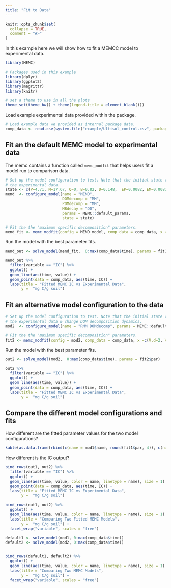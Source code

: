 ```yaml
---
title: "Fit to Data"
---
```


```r
knitr::opts_chunk$set(
  collapse = TRUE,
  comment = "#>"
)
```


In this example here we will show how to fit a MEMCC model to experimental data. 


```r
library(MEMC)

# Packages used in this example 
library(dplyr)
library(ggplot2)
library(magrittr)
library(knitr)

# set a theme to use in all the plots
theme_set(theme_bw() + theme(legend.title = element_blank()))
```




Load example experimental data provided within the package. 

```r
# Load example data we provided as internal package data. 
comp_data <- read.csv(system.file("example/Ultisol_control.csv", package = "MEMC"))
```

## Fit an the default MEMC model to experimental data 

The memc contains a function called `memc_modfit` that helps users fit a model run to comparison data. 

```r
# Set up the model configuration to test. Note that the initial state values came from the 
# the experimental data. 
state <- c(P=4.71, M=17.67, Q=0, B=0.82, D=0.148,  EP=0.0082, EM=0.0082, IC=0, Tot=23.484)
mend  <- configure_model(name = "MEND",
                         DOMdecomp = "MM", 
                         POMdecomp = "MM", 
                         MBdecay = "DD",
                         params = MEMC::default_params, 
                         state = state)

# Fit the the "maximum specific decomposition" parameters. 
mend_fit <- memc_modfit(config = MEND_model, comp_data = comp_data, x =c(V.d=2, V.p=5, V.m=0.01))
```


Run the model with the best parameter fits. 

```r
mend_out <- solve_model(mend_fit,  0:max(comp_data$time), params = fit1$par)

mend_out %>% 
  filter(variable == "IC") %>% 
  ggplot() + 
  geom_line(aes(time, value)) + 
  geom_point(data = comp_data, aes(time, IC)) + 
  labs(title = "Fitted MEMC IC vs Experimental Data", 
       y =  "mg C/g soil")
```

## Fit an alternative model configuration to the data 


```r
# Set up the model configuration to test. Note that the initial state values came from the 
# the experimental data & change DOM decomposition dynamics. 
mod2  <- configure_model(name = "RMM DOMdecomp", params = MEMC::default_params, state = state, DOMdecomp = "RMM")

# Fit the the "maximum specific decomposition" parameters. 
fit2 <- memc_modfit(config = mod2, comp_data = comp_data, x =c(V.d=2, V.p=5, V.m=0.01))
```


Run the model with the best parameter fits. 

```r
out2 <- solve_model(mod2,  0:max(comp_data$time), params = fit2$par)

out2 %>% 
  filter(variable == "IC") %>% 
  ggplot() + 
  geom_line(aes(time, value)) + 
  geom_point(data = comp_data, aes(time, IC)) + 
  labs(title = "Fitted MEMC IC vs Experimental Data", 
       y =  "mg C/g soil")
```

## Compare the different model configurations and fits 

How different are the fitted parameter values for the two model configurations? 

```r
kable(as.data.frame(rbind(c(name = mod1$name, round(fit1$par, 4)), c(name = mod2$name, round(fit2$par, 4)))))
```


How different is the IC output? 

```r
bind_rows(out1, out2) %>% 
  filter(variable == "IC") %>% 
  ggplot() + 
  geom_line(aes(time, value, color = name, linetype = name), size = 1) + 
  geom_point(data = comp_data, aes(time, IC)) + 
  labs(title = "Fitted MEMC IC vs Experimental Data", 
       y =  "mg C/g soil")
```


```r
bind_rows(out1, out2) %>% 
  ggplot() + 
  geom_line(aes(time, value, color = name, linetype = name), size = 1) + 
  labs(title = "Comparing Two Fitted MEMC Models", 
       y =  "mg C/g soil") + 
  facet_wrap("variable", scales = "free")
```


```r
default1 <- solve_model(mod1, 0:max(comp_data$time))
default2 <- solve_model(mod2, 0:max(comp_data$time))


bind_rows(default1, default2) %>% 
  ggplot() + 
  geom_line(aes(time, value, color = name, linetype = name), size = 1) + 
  labs(title = "Comparing Two MEMC Models", 
       y =  "mg C/g soil") + 
  facet_wrap("variable", scales = "free")
```

